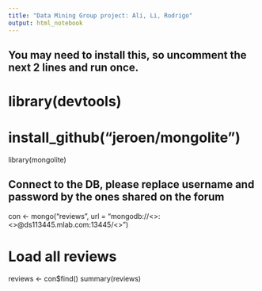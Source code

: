 ```yaml
---
title: "Data Mining Group project: Ali, Li, Rodrigo"
output: html_notebook
---
```

## You may need to install this, so uncomment the next 2 lines and run once.
# library(devtools)
# install_github("jeroen/mongolite")
library(mongolite)

## Connect to the DB, please replace username and password by the ones shared on the forum
con <- mongo("reviews", url = "mongodb://<<username>>:<<password>>@ds113445.mlab.com:13445/<<dbname>>")

# Load all reviews
reviews <- con$find()
summary(reviews)